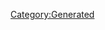 {{Database/Music/MusicInfo
 |ID=15
 |Cov=15
 |Cd=9
 |Nam=15
 |Div=15
 |Ma=1
 |SerieId=2
 |SerieLogoId=2
 |WavId=15
 |VariationId=0
 |Dsc=15
 |Strt=10
 |ValkyrieBattle=1
 |ValkyrieIntro=1
 |ValkyrieIntroSky=1
 |DivaSolo=1
 |DivaMulti=1
 |Exp=1
}}
[[Category:Generated]]
